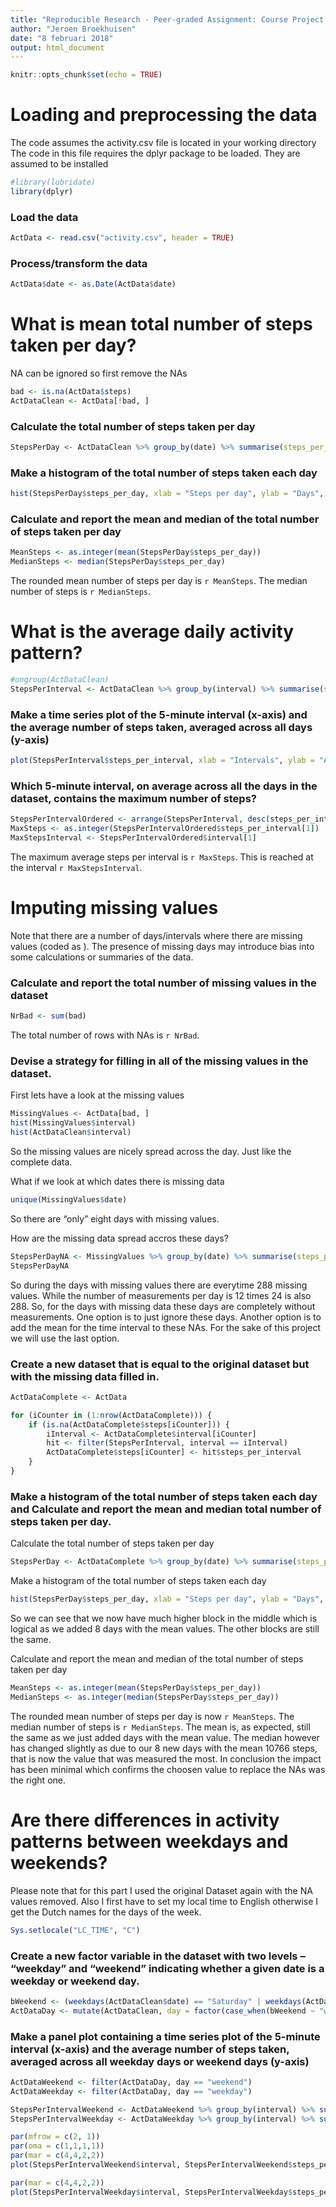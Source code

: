 ---
title: "Reproducible Research - Peer-graded Assignment: Course Project 1"
author: "Jeroen Broekhuisen"
date: "8 februari 2018"
output: html_document
---

```{r setup, include=FALSE}
knitr::opts_chunk$set(echo = TRUE)

```

# Loading and preprocessing the data
The code assumes the activity.csv file is located in your working directory
The code in this file requires the dplyr package to be loaded. They are assumed to be installed

```{r, results = "hide", echo = FALSE}
#library(lubridate)
library(dplyr)

```

### Load the data

```{r}
ActData <- read.csv("activity.csv", header = TRUE)

```


### Process/transform the data

```{r}
ActData$date <- as.Date(ActData$date)

```


# What is mean total number of steps taken per day?
NA can be ignored so first remove the NAs

```{r}
bad <- is.na(ActData$steps)
ActDataClean <- ActData[!bad, ]

```


### Calculate the total number of steps taken per day

```{r}
StepsPerDay <- ActDataClean %>% group_by(date) %>% summarise(steps_per_day = sum(steps))

```


### Make a histogram of the total number of steps taken each day

```{r}
hist(StepsPerDay$steps_per_day, xlab = "Steps per day", ylab = "Days", main = "Total number of steps taken each day")

```

### Calculate and report the mean and median of the total number of steps taken per day

```{r}
MeanSteps <- as.integer(mean(StepsPerDay$steps_per_day))
MedianSteps <- median(StepsPerDay$steps_per_day)

```

The rounded mean number of steps per day is `r MeanSteps`. The median number of steps is `r MedianSteps`.


# What is the average daily activity pattern?

```{r}
#ungroup(ActDataClean)
StepsPerInterval <- ActDataClean %>% group_by(interval) %>% summarise(steps_per_interval = mean(steps))

```

### Make a time series plot of the 5-minute interval (x-axis) and the average number of steps taken, averaged across all days (y-axis)

```{r}
plot(StepsPerInterval$steps_per_interval, xlab = "Intervals", ylab = "Average number of steps taken", type = "l")

```

### Which 5-minute interval, on average across all the days in the dataset, contains the maximum number of steps?
```{r}
StepsPerIntervalOrdered <- arrange(StepsPerInterval, desc(steps_per_interval))
MaxSteps <- as.integer(StepsPerIntervalOrdered$steps_per_interval[1])
MaxStepsInterval <- StepsPerIntervalOrdered$interval[1]

```

The maximum average steps per interval is `r MaxSteps`. This is reached at the interval `r MaxStepsInterval`.

# Imputing missing values
Note that there are a number of days/intervals where there are missing values (coded as ). The presence of missing days may introduce bias into some calculations or summaries of the data.

### Calculate and report the total number of missing values in the dataset

```{r}
NrBad <- sum(bad)

```

The total number of rows with NAs is `r NrBad`.

### Devise a strategy for filling in all of the missing values in the dataset.
First lets have a look at the missing values
```{r}
MissingValues <- ActData[bad, ]
hist(MissingValues$interval)
hist(ActDataClean$interval) 

```

So the missing values are nicely spread across the day. Just like the complete data.

What if we look at which dates there is missing data

```{r}
unique(MissingValues$date)

```
So there are "only" eight days with missing values.    

How are the missing data spread accros these days?

```{r}
StepsPerDayNA <- MissingValues %>% group_by(date) %>% summarise(steps_per_day = n())
StepsPerDayNA

```

So during the days with missing values there are everytime 288 missing values. While the number of measurements per day is 12 times 24 is also 288. So, for the days with missing data these days are completely without measurements. One option is to just ignore these days. Another option is to add the mean for the time interval to these NAs. For the sake of this project we will use the last option.

### Create a new dataset that is equal to the original dataset but with the missing data filled in.

```{r}
ActDataComplete <- ActData

for (iCounter in (1:nrow(ActDataComplete))) {
    if (is.na(ActDataComplete$steps[iCounter])) {
        iInterval <- ActDataComplete$interval[iCounter]  
        hit <- filter(StepsPerInterval, interval == iInterval) 
        ActDataComplete$steps[iCounter] <- hit$steps_per_interval
    }
}

```

### Make a histogram of the total number of steps taken each day and Calculate and report the mean and median total number of steps taken per day.

Calculate the total number of steps taken per day

```{r}
StepsPerDay <- ActDataComplete %>% group_by(date) %>% summarise(steps_per_day = sum(steps))

```


Make a histogram of the total number of steps taken each day

```{r}
hist(StepsPerDay$steps_per_day, xlab = "Steps per day", ylab = "Days", main = "Total number of steps taken each day")

```

So we can see that we now have much higher block in the middle which is logical as we added 8 days with the mean values. The other blocks are still the same.

Calculate and report the mean and median of the total number of steps taken per day

```{r}
MeanSteps <- as.integer(mean(StepsPerDay$steps_per_day))
MedianSteps <- as.integer(median(StepsPerDay$steps_per_day))

```

The rounded mean number of steps per day is now `r MeanSteps`. The median number of steps is `r MedianSteps`. The mean is, as expected, still the same as we just added days with the mean value. The median however has changed slightly as due to our 8 new days with the mean 10766 steps, that is now the value that was measured the most. In conclusion the impact has been minimal which confirms the choosen value to replace the NAs was the right one.


# Are there differences in activity patterns between weekdays and weekends?
Please note that for this part I used the original Dataset again with the NA values removed.
Also I first have to set my local time to English otherwise I get the Dutch names for the days of the week.

```{r}
Sys.setlocale("LC_TIME", "C")

```

### Create a new factor variable in the dataset with two levels – “weekday” and “weekend” indicating whether a given date is a weekday or weekend day.

```{r}
bWeekend <- (weekdays(ActDataClean$date) == "Saturday" | weekdays(ActDataClean$date) == "Sunday")
ActDataDay <- mutate(ActDataClean, day = factor(case_when(bWeekend ~ "weekend", !bWeekend ~ "weekday")))

```

### Make a panel plot containing a time series plot of the 5-minute interval (x-axis) and the average number of steps taken, averaged across all weekday days or weekend days (y-axis)

```{r}

ActDataWeekend <- filter(ActDataDay, day == "weekend")
ActDataWeekday <- filter(ActDataDay, day == "weekday")

StepsPerIntervalWeekend <- ActDataWeekend %>% group_by(interval) %>% summarise(steps_per_interval = mean(steps))
StepsPerIntervalWeekday <- ActDataWeekday %>% group_by(interval) %>% summarise(steps_per_interval = mean(steps))

par(mfrow = c(2, 1))
par(oma = c(1,1,1,1))
par(mar = c(4,4,2,2))
plot(StepsPerIntervalWeekend$interval, StepsPerIntervalWeekend$steps_per_interval, xlab = "Intervals", ylab = "Mean number of steps", type = "l", main = "Weekend", col = "blue")

par(mar = c(4,4,2,2))
plot(StepsPerIntervalWeekday$interval, StepsPerIntervalWeekday$steps_per_interval, xlab = "Intervals", ylab = "Mean number of steps", type = "l", main = "Weekday", col = "blue")


```




